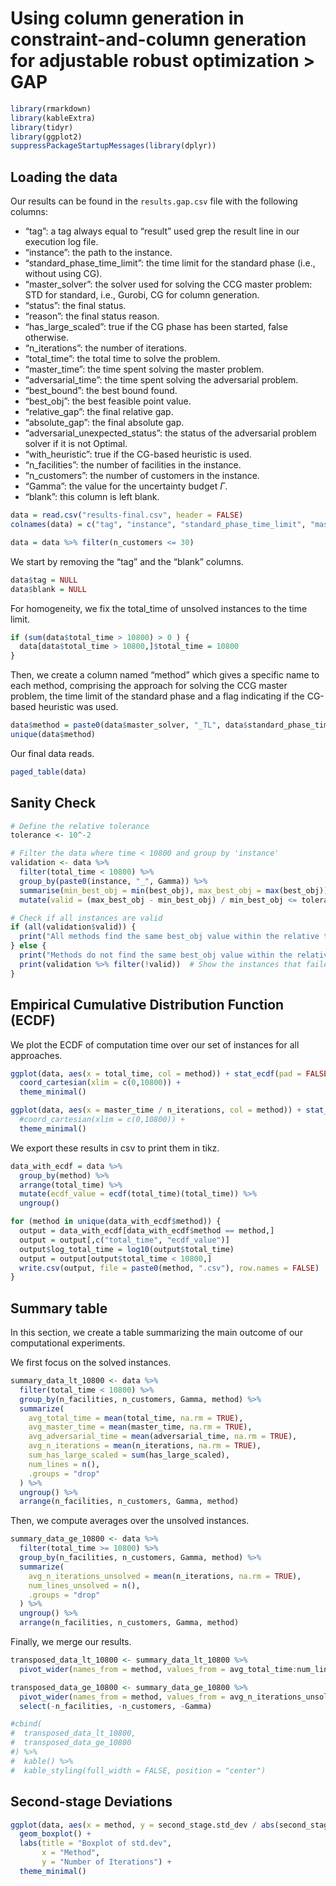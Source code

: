 # Using column generation in constraint-and-column generation for adjustable robust optimization > GAP



```r
library(rmarkdown)
library(kableExtra)
library(tidyr)
library(ggplot2)
suppressPackageStartupMessages(library(dplyr))
```

## Loading the data

Our results can be found in the `results.gap.csv` file with the following columns:

- "tag": a tag always equal to "result" used grep the result line in our execution log file.
- "instance": the path to the instance.
- "standard_phase_time_limit": the time limit for the standard phase (i.e., without using CG).
- "master_solver": the solver used for solving the CCG master problem: STD for standard, i.e., Gurobi, CG for column generation.
- "status": the final status.
- "reason": the final status reason.
- "has_large_scaled": true if the CG phase has been started, false otherwise.
- "n_iterations": the number of iterations.
- "total_time": the total time to solve the problem.
- "master_time": the time spent solving the master problem.
- "adversarial_time": the time spent solving the adversarial problem.
- "best_bound": the best bound found.
- "best_obj": the best feasible point value.
- "relative_gap": the final relative gap.
- "absolute_gap": the final absolute gap.
- "adversarial_unexpected_status": the status of the adversarial problem solver if it is not Optimal.
-  "with_heuristic": true if the CG-based heuristic is used.
- "n_facilities": the number of facilities in the instance.
- "n_customers":  the number of customers in the instance.
- "Gamma": the value for the uncertainty budget $\Gamma$.
- "blank": this column is left blank.

```r
data = read.csv("results-final.csv", header = FALSE)
colnames(data) = c("tag", "instance", "standard_phase_time_limit", "master_solver", "status", "reason", "has_large_scaled", "n_iterations", "total_time", "master_time", "adversarial_time", "best_bound", "best_obj", "relative_gap", "absolute_gap", "second_stage.mean", "second_stage.std_dev", "adversarial_unexpected_status",  "with_heuristic", "n_facilities", "n_customers", "Gamma", "blank")

data = data %>% filter(n_customers <= 30)
```

We start by removing the "tag" and the "blank" columns.

```r
data$tag = NULL 
data$blank = NULL
```

For homogeneity, we fix the total_time of unsolved instances to the time limit. 

```r
if (sum(data$total_time > 10800) > 0 ) {
  data[data$total_time > 10800,]$total_time = 10800 
}
```

Then, we create a column named "method" which gives a specific name to each method, comprising the approach for solving the CCG master problem,
the time limit of the standard phase and a flag indicating if the CG-based heuristic was used.

```r
data$method = paste0(data$master_solver, "_TL", data$standard_phase_time_limit, "_H", data$with_heuristic)
unique(data$method)
```

Our final data reads.

```r
paged_table(data)
```

## Sanity Check

```r
# Define the relative tolerance
tolerance <- 10^-2

# Filter the data where time < 10800 and group by 'instance'
validation <- data %>%
  filter(total_time < 10800) %>%
  group_by(paste0(instance, "_", Gamma)) %>%
  summarise(min_best_obj = min(best_obj), max_best_obj = max(best_obj)) %>%
  mutate(valid = (max_best_obj - min_best_obj) / min_best_obj <= tolerance)

# Check if all instances are valid
if (all(validation$valid)) {
  print("All methods find the same best_obj value within the relative tolerance for all instances.")
} else {
  print("Methods do not find the same best_obj value within the relative tolerance for some instances.")
  print(validation %>% filter(!valid))  # Show the instances that failed validation
}
```

## Empirical Cumulative Distribution Function (ECDF)

We plot the ECDF of computation time over our set of instances for all approaches.

```r
ggplot(data, aes(x = total_time, col = method)) + stat_ecdf(pad = FALSE) +
  coord_cartesian(xlim = c(0,10800)) +
  theme_minimal()
```


```r
ggplot(data, aes(x = master_time / n_iterations, col = method)) + stat_ecdf(pad = FALSE) +
  #coord_cartesian(xlim = c(0,10800)) +
  theme_minimal()
```

We export these results in csv to print them in tikz.

```r
data_with_ecdf = data %>%
  group_by(method) %>%
  arrange(total_time) %>%
  mutate(ecdf_value = ecdf(total_time)(total_time)) %>%
  ungroup()

for (method in unique(data_with_ecdf$method)) {
  output = data_with_ecdf[data_with_ecdf$method == method,]
  output = output[,c("total_time", "ecdf_value")]
  output$log_total_time = log10(output$total_time)
  output = output[output$total_time < 10800,]
  write.csv(output, file = paste0(method, ".csv"), row.names = FALSE)
}
```

## Summary table

In this section, we create a table summarizing the main outcome of our computational experiments.

We first focus on the solved instances.

```r
summary_data_lt_10800 <- data %>%
  filter(total_time < 10800) %>%
  group_by(n_facilities, n_customers, Gamma, method) %>%
  summarize(
    avg_total_time = mean(total_time, na.rm = TRUE),
    avg_master_time = mean(master_time, na.rm = TRUE),
    avg_adversarial_time = mean(adversarial_time, na.rm = TRUE),
    avg_n_iterations = mean(n_iterations, na.rm = TRUE),
    sum_has_large_scaled = sum(has_large_scaled),
    num_lines = n(),
    .groups = "drop"
  ) %>%
  ungroup() %>%
  arrange(n_facilities, n_customers, Gamma, method)
```

Then, we compute averages over the unsolved instances.

```r
summary_data_ge_10800 <- data %>%
  filter(total_time >= 10800) %>%
  group_by(n_facilities, n_customers, Gamma, method) %>%
  summarize(
    avg_n_iterations_unsolved = mean(n_iterations, na.rm = TRUE),
    num_lines_unsolved = n(),
    .groups = "drop"
  ) %>%
  ungroup() %>%
  arrange(n_facilities, n_customers, Gamma, method)
```

Finally, we merge our results.

```r
transposed_data_lt_10800 <- summary_data_lt_10800 %>%
  pivot_wider(names_from = method, values_from = avg_total_time:num_lines)

transposed_data_ge_10800 <- summary_data_ge_10800 %>%
  pivot_wider(names_from = method, values_from = avg_n_iterations_unsolved:num_lines_unsolved) %>%
  select(-n_facilities, -n_customers, -Gamma)

#cbind(
#  transposed_data_lt_10800,
#  transposed_data_ge_10800
#) %>%
#  kable() %>%
#  kable_styling(full_width = FALSE, position = "center")

```

## Second-stage Deviations

```r
ggplot(data, aes(x = method, y = second_stage.std_dev / abs(second_stage.mean))) +
  geom_boxplot() +
  labs(title = "Boxplot of std.dev",
       x = "Method",
       y = "Number of Iterations") +
  theme_minimal()
```
